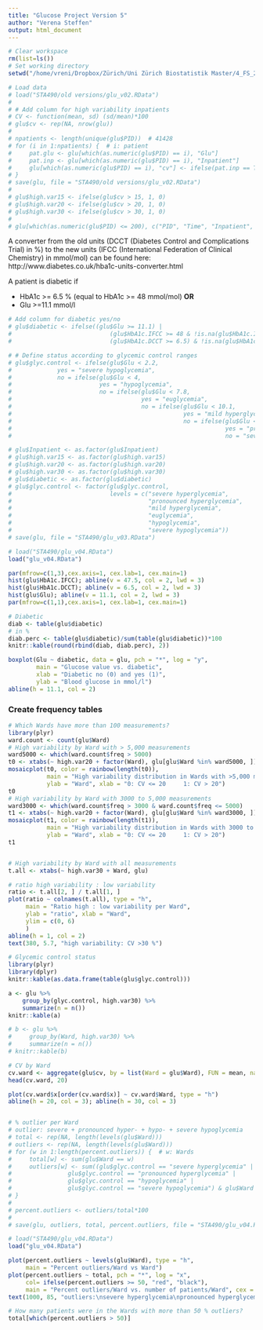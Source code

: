 ```yaml
---
title: "Glucose Project Version 5"
author: "Verena Steffen"
output: html_document
---
```

```r
# Clear workspace
rm(list=ls())
# Set working directory
setwd("/home/vreni/Dropbox/Zürich/Uni Zürich Biostatistik Master/4_FS_2016/STA490_StatisticalConsulting")

# Load data
# load("STA490/old versions/glu_v02.RData")
# 
# # Add column for high variability inpatients
# CV <- function(mean, sd) (sd/mean)*100
# glu$cv <- rep(NA, nrow(glu))
# 
# npatients <- length(unique(glu$PID))  # 41428
# for (i in 1:npatients) {  # i: patient
#     pat.glu <- glu[which(as.numeric(glu$PID) == i), "Glu"]
#     pat.inp <- glu[which(as.numeric(glu$PID) == i), "Inpatient"]
#     glu[which(as.numeric(glu$PID) == i), "cv"] <- ifelse(pat.inp == TRUE, CV(mean(pat.glu), sd(pat.glu)), NA)
# }
# save(glu, file = "STA490/old versions/glu_v02.RData")
# 
# glu$high.var15 <- ifelse(glu$cv > 15, 1, 0)
# glu$high.var20 <- ifelse(glu$cv > 20, 1, 0)
# glu$high.var30 <- ifelse(glu$cv > 30, 1, 0)
# 
# glu[which(as.numeric(glu$PID) <= 200), c("PID", "Time", "Inpatient", "cv", "high.var")]
```

A converter from the old units (DCCT (Diabetes Control and Complications Trial) in %) to the new units (IFCC (International Federation of Clinical Chemistry) in mmol/mol) can be found here: 
http://www.diabetes.co.uk/hba1c-units-converter.html

A patient is diabetic if

- HbA1c >= 6.5 % (equal to HbA1c >= 48 mmol/mol) **OR**
- Glu >=11.1 mmol/l


```r
# Add column for diabetic yes/no
# glu$diabetic <- ifelse((glu$Glu >= 11.1) |
#                            (glu$HbA1c.IFCC >= 48 & !is.na(glu$HbA1c.IFCC)) |
#                            (glu$HbA1c.DCCT >= 6.5) & !is.na(glu$HbA1c.DCCT), 1, 0)

# # Define status according to glycemic control ranges
# glu$glyc.control <- ifelse(glu$Glu < 2.2, 
#             yes = "severe hypoglycemia", 
#             no = ifelse(glu$Glu < 4, 
#                         yes = "hypoglycemia", 
#                         no = ifelse(glu$Glu < 7.8, 
#                                     yes = "euglycemia",
#                                     no = ifelse(glu$Glu < 10.1,
#                                                 yes = "mild hyperglycemia",
#                                                 no = ifelse(glu$Glu < 15,
#                                                             yes = "pronounced hyperglycemia",
#                                                             no = "severe hyperglycemia")))))
```


```r
# glu$Inpatient <- as.factor(glu$Inpatient)
# glu$high.var15 <- as.factor(glu$high.var15)
# glu$high.var20 <- as.factor(glu$high.var20)
# glu$high.var30 <- as.factor(glu$high.var30)
# glu$diabetic <- as.factor(glu$diabetic)
# glu$glyc.control <- factor(glu$glyc.control,
#                            levels = c("severe hyperglycemia",
#                                       "pronounced hyperglycemia",
#                                       "mild hyperglycemia",
#                                       "euglycemia",
#                                       "hypoglycemia",
#                                       "severe hypoglycemia"))
# save(glu, file = "STA490/glu_v03.RData")
```


```r
# load("STA490/glu_v04.RData")
load("glu_v04.RData")

par(mfrow=c(1,3),cex.axis=1, cex.lab=1, cex.main=1)
hist(glu$HbA1c.IFCC); abline(v = 47.5, col = 2, lwd = 3)
hist(glu$HbA1c.DCCT); abline(v = 6.5, col = 2, lwd = 3)
hist(glu$Glu); abline(v = 11.1, col = 2, lwd = 3)
par(mfrow=c(1,1),cex.axis=1, cex.lab=1, cex.main=1)

# Diabetic
diab <- table(glu$diabetic)
# in %
diab.perc <- table(glu$diabetic)/sum(table(glu$diabetic))*100
knitr::kable(round(rbind(diab, diab.perc), 2))

boxplot(Glu ~ diabetic, data = glu, pch = "*", log = "y", 
        main = "Glucose value vs. diabetic", 
        xlab = "Diabetic no (0) and yes (1)",
        ylab = "Blood glucose in mmol/l")
abline(h = 11.1, col = 2)
```


### Create frequency tables

```r
# Which Wards have more than 100 measurements?
library(plyr)
ward.count <- count(glu$Ward)
# High variability by Ward with > 5,000 measurements
ward5000 <- which(ward.count$freq > 5000)
t0 <- xtabs(~ high.var20 + factor(Ward), glu[glu$Ward %in% ward5000, ])
mosaicplot(t0, color = rainbow(length(t0)),
           main = "High variability distribution in Wards with >5,000 measurements",
           ylab = "Ward", xlab = "0: CV <= 20     1: CV > 20")
t0
# High variability by Ward with 3000 to 5,000 measurements
ward3000 <- which(ward.count$freq > 3000 & ward.count$freq <= 5000)
t1 <- xtabs(~ high.var20 + factor(Ward), glu[glu$Ward %in% ward3000, ])
mosaicplot(t1, color = rainbow(length(t1)),
           main = "High variability distribution in Wards with 3000 to 5000 measurements",
           ylab = "Ward", xlab = "0: CV <= 20     1: CV > 20")
t1


# High variability by Ward with all measurements
t.all <- xtabs(~ high.var30 + Ward, glu)

# ratio high variability : low variability
ratio <- t.all[2, ] / t.all[1, ]
plot(ratio ~ colnames(t.all), type = "h", 
     main = "Ratio high : low variability per Ward", 
     ylab = "ratio", xlab = "Ward",
     ylim = c(0, 6)
     )
abline(h = 1, col = 2)
text(380, 5.7, "high variability: CV >30 %")

# Glycemic control status
library(plyr)
library(dplyr)
knitr::kable(as.data.frame(table(glu$glyc.control)))

a <- glu %>% 
    group_by(glyc.control, high.var30) %>% 
    summarize(n = n())
knitr::kable(a)

# b <- glu %>% 
#     group_by(Ward, high.var30) %>% 
#     summarize(n = n())
# knitr::kable(b)

# CV by Ward
cv.ward <- aggregate(glu$cv, by = list(Ward = glu$Ward), FUN = mean, na.rm = TRUE)
head(cv.ward, 20)

plot(cv.ward$x[order(cv.ward$x)] ~ cv.ward$Ward, type = "h")
abline(h = 20, col = 3); abline(h = 30, col = 3)


# % outlier per Ward
# outlier: severe + pronounced hyper- + hypo- + severe hypoglycemia
# total <- rep(NA, length(levels(glu$Ward)))
# outliers <- rep(NA, length(levels(glu$Ward)))
# for (w in 1:length(percent.outliers)) {  # w: Wards
#     total[w] <- sum(glu$Ward == w)
#     outliers[w] <- sum((glu$glyc.control == "severe hyperglycemia" | 
#                glu$glyc.control == "pronounced hyperglycemia" |
#                glu$glyc.control == "hypoglycemia" |
#                glu$glyc.control == "severe hypoglycemia") & glu$Ward == w)
# }
# 
# percent.outliers <- outliers/total*100
# 
# save(glu, outliers, total, percent.outliers, file = "STA490/glu_v04.RData")

# load("STA490/glu_v04.RData")
load("glu_v04.RData")

plot(percent.outliers ~ levels(glu$Ward), type = "h",
     main = "Percent outliers/Ward vs Ward")
plot(percent.outliers ~ total, pch = "*", log = "x",
     col= ifelse(percent.outliers >= 50, "red", "black"),
     main = "Percent outliers/Ward vs. number of patients/Ward", cex = 1.5)
text(1000, 85, "outliers:\nsevere hyperglycemia\npronounced hyperglycemia\nhypoglycemia\nsevere hypoglycemia")

# How many patients were in the Wards with more than 50 % outliers?
total[which(percent.outliers > 50)]

```


















